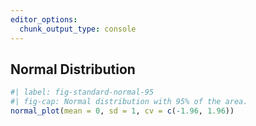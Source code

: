 ```yaml
---
editor_options: 
  chunk_output_type: console
---
```


## Normal Distribution

```r
#| label: fig-standard-normal-95
#| fig-cap: Normal distribution with 95% of the area.
normal_plot(mean = 0, sd = 1, cv = c(-1.96, 1.96))
```
